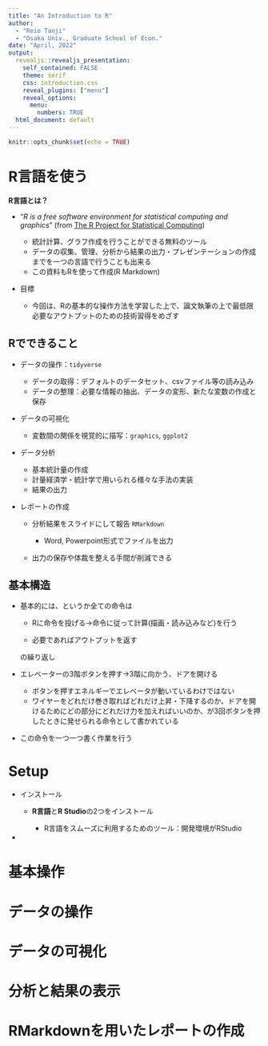```yaml
---
title: "An Introduction to R"
author:
  - "Reio Tanji"
  - "Osaka Univ., Graduate School of Econ."
date: "April, 2022"
output: 
  revealjs::revealjs_presentation:
    self_contained: FALSE
    theme: serif
    css: introduction.css
    reveal_plugins: ["menu"]
    reveal_options:
      menu:
        numbers: TRUE
  html_document: default
---
```


```r
knitr::opts_chunk$set(echo = TRUE)
```

# R言語を使う

**R言語とは？**

-   "*R is a free software environment for statistical computing and graphics*" (from [The R Project for Statistical Computing](https://www.r-project.org/))

    -   統計計算、グラフ作成を行うことができる無料のツール
    -   データの収集、管理、分析から結果の出力・プレゼンテーションの作成までを一つの言語で行うことも出来る
    -   この資料もRを使って作成(R Markdown)

-   目標

    -   今回は、Rの基本的な操作方法を学習した上で、論文執筆の上で最低限必要なアウトプットのための技術習得をめざす

## Rでできること

-   データの操作：`tidyverse`

    -   データの取得：デフォルトのデータセット、csvファイル等の読み込み
    -   データの整理：必要な情報の抽出、データの変形、新たな変数の作成と保存

-   データの可視化

    -   変数間の関係を視覚的に描写：`graphics`, `ggplot2`

-   データ分析

    -   基本統計量の作成
    -   計量経済学・統計学で用いられる様々な手法の実装
    -   結果の出力

-   レポートの作成

    -   分析結果をスライドにして報告 `RMarkdown`

        -   Word, Powerpoint形式でファイルを出力

    -   出力の保存や体裁を整える手間が削減できる

## 基本構造

-   基本的には、というか全ての命令は

    -   Rに命令を投げる→命令に従って計算(描画・読み込みなど)を行う

    -   必要であればアウトプットを返す

    の繰り返し

-   エレベーターの3階ボタンを押す→3階に向かう、ドアを開ける

    -   ボタンを押すエネルギーでエレベータが動いているわけではない
    -   ワイヤーをどれだけ巻き取ればどれだけ上昇・下降するのか、ドアを開けるためにどの部分にどれだけ力を加えればいいのか、が3回ボタンを押したときに発せられる命令として書かれている

-   この命令を一つ一つ書く作業を行う

# Setup

-   インストール

    -   **R言語**と**R Studio**の2つをインストール

        -   R言語をスムーズに利用するためのツール：開発環境がRStudio

-   

# 基本操作

# データの操作

# データの可視化

# 分析と結果の表示

# RMarkdownを用いたレポートの作成
